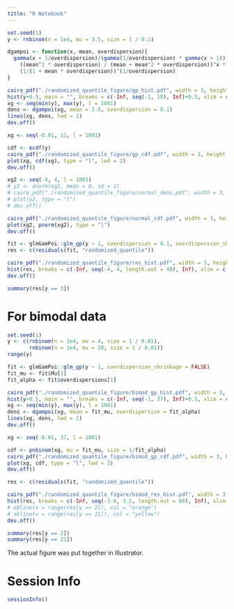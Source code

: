 ```yaml
---
title: "R Notebook"
---
```






```r
set.seed(1)
y <- rnbinom(n = 1e4, mu = 3.5, size = 1 / 0.1)
```

```r
dgampoi <- function(x, mean, overdispersion){
  gamma(x + 1/overdispersion)/(gamma(1/overdispersion) * gamma(x + 1)) * 
    ((mean^2 * overdispersion) / (mean + mean^2 * overdispersion))^x *
    (1/(1 + mean * overdispersion))^(1/overdispersion)
}

```


```r
cairo_pdf("./randomized_quantile_figure/gp_hist.pdf", width = 3, height = 3)
hist(y+0.5, main = "", breaks = c(-Inf, seq(-1, 10), Inf)+0.5, xlim = c(-1.1, 10.1), prob = TRUE)
xg <- seq(min(y), max(y), l = 1001)
dens <- dgampoi(xg, mean = 3.5, overdispersion = 0.1)
lines(xg, dens, lwd = 2)
dev.off()
```




```r
xg <- seq(-0.01, 11, l = 1001)

cdf <- ecdf(y)
cairo_pdf("./randomized_quantile_figure/gp_cdf.pdf", width = 3, height = 3)
plot(xg, cdf(xg), type = "l", lwd = 2)
dev.off()
```





```r
xg2 <- seq(-4, 4, l = 1001)
# y2 <- dnorm(xg2, mean = 0, sd = 1)
# cairo_pdf("./randomized_quantile_figure/normal_dens.pdf", width = 3, height = 3)
# plot(y2, type = "l")
# dev.off()

cairo_pdf("./randomized_quantile_figure/normal_cdf.pdf", width = 3, height = 3)
plot(xg2, pnorm(xg2), type = "l")
dev.off()
```



```r

fit <- glmGamPoi::glm_gp(y ~ 1, overdispersion = 0.1, overdispersion_shrinkage = FALSE)
res <- c(residuals(fit, "randomized_quantile"))

cairo_pdf("./randomized_quantile_figure/res_hist.pdf", width = 3, height = 3)
hist(res, breaks = c(-Inf, seq(-4, 4, length.out = 40), Inf), xlim = c(-4, 4), main = "")
dev.off()

```





```r
summary(res[y == 3])
```










# For bimodal data

```r
set.seed(1)
y <- c(rnbinom(n = 1e4, mu = 4, size = 1 / 0.01),
       rnbinom(n = 1e4, mu = 20, size = 1 / 0.01))
range(y)
```

```r
fit <- glmGamPoi::glm_gp(y ~ 1, overdispersion_shrinkage = FALSE)
fit_mu <- fit$Mu[1]
fit_alpha <- fit$overdispersions[1]
```



```r
cairo_pdf("./randomized_quantile_figure/bimod_gp_hist.pdf", width = 3, height = 3)
hist(y+0.5, main = "", breaks = c(-Inf, seq(-1, 37), Inf)+0.5, xlim = c(-1.1, 37.1), prob = TRUE)
xg <- seq(min(y), max(y), l = 1001)
dens <- dgampoi(xg, mean = fit_mu, overdispersion = fit_alpha)
lines(xg, dens, lwd = 2)
dev.off()
```




```r
xg <- seq(-0.01, 37, l = 1001)

cdf <- pnbinom(xg, mu = fit_mu, size = 1/fit_alpha)
cairo_pdf("./randomized_quantile_figure/bimod_gp_cdf.pdf", width = 3, height = 3)
plot(xg, cdf, type = "l", lwd = 2)
dev.off()
```






```r
res <- c(residuals(fit, "randomized_quantile"))

cairo_pdf("./randomized_quantile_figure/bimod_res_hist.pdf", width = 3, height = 3)
hist(res, breaks = c(-Inf, seq(-3.6, 3.5, length.out = 60), Inf), xlim = c(-4, 4), main = "")
# abline(v = range(res[y == 2]), col = "orange")
# abline(v = range(res[y == 21]), col = "yellow")
dev.off()

```





```r
summary(res[y == 2])
summary(res[y == 21])
```


The actual figure was put together in Illustrator.








# Session Info

```r
sessionInfo()
```








